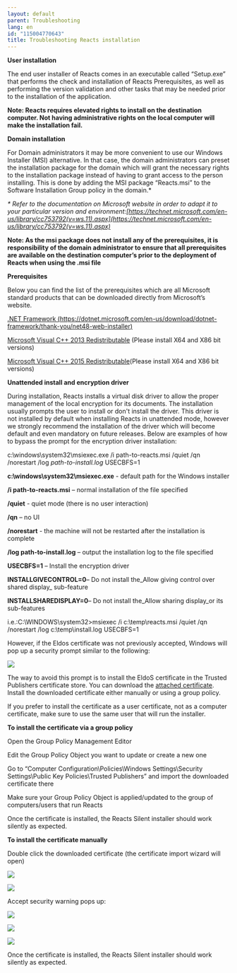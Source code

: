 ```yaml
---
layout: default
parent: Troubleshooting
lang: en
id: "115004770643"
title: Troubleshooting Reacts installation
---
```

**User installation**

The end user installer of Reacts comes in an executable called “Setup.exe” that performs the check and installation of Reacts Prerequisites, as well as performing the version validation and other tasks that may be needed prior to the installation of the application.

**Note: Reacts requires elevated rights to install on the destination computer. Not having administrative rights on the local computer will make the installation fail.**

**Domain installation**

For Domain administrators it may be more convenient to use our Windows Installer (MSI) alternative. In that case, the domain administrators can preset the installation package for the domain which will grant the necessary rights to the installation package instead of having to grant access to the person installing. This is done by adding the MSI package “Reacts.msi” to the Software Installation Group policy in the domain.\*

_\* Refer to the documentation on Microsoft website in order to adapt it to your particular version and environment:[https://technet.microsoft.com/en-us/library/cc753792(v=ws.11).aspx](https://technet.microsoft.com/en-us/library/cc753792(v=ws.11).aspx)_

**Note: As the msi package does not install any of the prerequisites, it is responsibility of the domain administrator to ensure that all prerequisites are available on the destination computer’s prior to the deployment of Reacts when using the .msi file**

**Prerequisites**

Below you can find the list of the prerequisites which are all Microsoft standard products that can be downloaded directly from Microsoft’s website.

[.NET Framework (https://dotnet.microsoft.com/en-us/download/dotnet-framework/thank-you/net48-web-installer)](https://dotnet.microsoft.com/en-us/download/dotnet-framework/thank-you/net48-web-installer)

[Microsoft Visual C++ 2013 Redistributable](https://www.microsoft.com/en-ca/download/details.aspx?id=40784) (Please install X64 and X86 bit versions)

[Microsoft Visual C++ 2015 Redistributable](https://www.microsoft.com/fr-ca/download/details.aspx?id=48145)(Please install X64 and X86 bit versions)

**Unattended install and encryption driver**

During installation, Reacts installs a virtual disk driver to allow the proper management of the local encryption for its documents. The installation usually prompts the user to install or don't install the driver. This driver is not installed by default when installing Reacts in unattended mode, however we strongly recommend the installation of the driver which will become default and even mandatory on future releases. Below are examples of how to bypass the prompt for the encryption driver installation:

c:\\windows\\system32\\msiexec.exe /i path-to-reacts.msi /quiet /qn /norestart /log _path-to-install.log_ USECBFS=1

**c:\\windows\\system32\\msiexec.exe** - default path for the Windows installer

**/i path-to-reacts.msi** – normal installation of the file specified

**/quiet** - quiet mode (there is no user interaction)

**/qn** – no UI

**/norestart** - the machine will not be restarted after the installation is complete

**/log path-to-install.log** – output the installation log to the file specified

**USECBFS=1** – Install the encryption driver

**INSTALLGIVECONTROL=0**– Do not install the_Allow giving control over shared display_ sub-feature

**INSTALLSHAREDISPLAY=0**– Do not install the_Allow sharing display_or its sub-features

i.e.:C:\\WINDOWS\\system32>msiexec /i c:\\temp\\reacts.msi /quiet /qn /norestart /log c:\\temp\\install.log USECBFS=1

However, if the Eldos certificate was not previously accepted, Windows will pop up a security prompt similar to the following:

![](@assets/attachments/mceclip0.png)

The way to avoid this prompt is to install the EldoS certificate in the Trusted Publishers certificate store. You can download the [attached certificate](@assets/attachments/EldoS.cer). Install the downloaded certificate either manually or using a group policy.

If you prefer to install the certificate as a user certificate, not as a computer certificate, make sure to use the same user that will run the installer.

**To install the certificate via a group policy**

Open the Group Policy Management Editor

Edit the Group Policy Object you want to update or create a new one

Go to “Computer Configuration\\Policies\\Windows Settings\\Security Settings\\Public Key Policies\\Trusted Publishers” and import the downloaded certificate there

Make sure your Group Policy Object is applied/updated to the group of computers/users that run Reacts

Once the certificate is installed, the Reacts Silent installer should work silently as expected.

**To install the certificate manually**

Double click the downloaded certificate (the certificate import wizard will open)

![](@assets/attachments/mceclip1.png)

![](@assets/attachments/mceclip2.png)

Accept security warning pops up:

![](@assets/attachments/mceclip3.png)

![](@assets/attachments/mceclip4.png)

![](@assets/attachments/mceclip5.png)

Once the certificate is installed, the Reacts Silent installer should work silently as expected.


